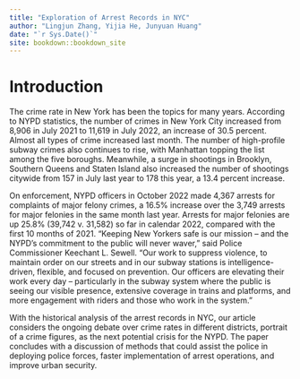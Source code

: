 ```yaml
--- 
title: "Exploration of Arrest Records in NYC"
author: "Lingjun Zhang, Yijia He, Junyuan Huang"
date: "`r Sys.Date()`"
site: bookdown::bookdown_site
---
```


# Introduction

The crime rate in New York has been the topics for many years. According to NYPD statistics, the number of crimes in New York City increased from 8,906 in July 2021 to 11,619 in July 2022, an increase of 30.5 percent. Almost all types of crime increased last month. The number of high-profile subway crimes also continues to rise, with Manhattan topping the list among the five boroughs. Meanwhile, a surge in shootings in Brooklyn, Southern Queens and Staten Island also increased the number of shootings citywide from 157 in July last year to 178 this year, a 13.4 percent increase. 
 
On enforcement, NYPD officers in October 2022 made 4,367 arrests for complaints of major felony crimes, a 16.5% increase over the 3,749 arrests for major felonies in the same month last year. Arrests for major felonies are up 25.8% (39,742 v. 31,582) so far in calendar 2022, compared with the first 10 months of 2021. “Keeping New Yorkers safe is our mission – and the NYPD’s commitment to the public will never waver,” said Police Commissioner Keechant L. Sewell. “Our work to suppress violence, to maintain order on our streets and in our subway stations is intelligence-driven, flexible, and focused on prevention. Our officers are elevating their work every day – particularly in the subway system where the public is seeing our visible presence, extensive coverage in trains and platforms, and more engagement with riders and those who work in the system.”

With the historical analysis of the arrest records in NYC, our article considers the ongoing debate over crime rates in different districts, portrait of a crime figures, as the next potential crisis for the NYPD. The paper concludes with a discussion of methods that could assist the police in deploying police forces, faster implementation of arrest operations, and improve urban security.
